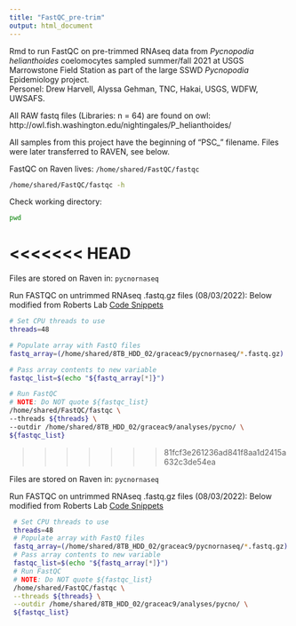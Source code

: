```yaml
---
title: "FastQC_pre-trim"
output: html_document
---
```


Rmd to run FastQC on pre-trimmed RNAseq data from _Pycnopodia helianthoides_ coelomocytes sampled summer/fall 2021 at USGS Marrowstone Field Station as part of the large SSWD _Pycnopodia_ Epidemiology project.      
Personel: Drew Harvell, Alyssa Gehman, TNC, Hakai, USGS, WDFW, UWSAFS. 

All RAW fastq files (Libraries: n = 64) are found on owl: http://owl.fish.washington.edu/nightingales/P_helianthoides/ 

All samples from this project have the beginning of "PSC_" filename. 
Files were later transferred to RAVEN, see below. 

FastQC on Raven lives: `/home/shared/FastQC/fastqc`

```bash
/home/shared/FastQC/fastqc -h
```

Check working directory:
```bash
pwd
```

<<<<<<< HEAD
=======
Files are stored on Raven in: `pycnornaseq`

Run FASTQC on untrimmed RNAseq .fastq.gz files (08/03/2022):
Below modified from Roberts Lab [Code Snippets](https://robertslab.github.io/resources/code_Snippets/)     
```bash
# Set CPU threads to use
threads=48

# Populate array with FastQ files
fastq_array=(/home/shared/8TB_HDD_02/graceac9/pycnornaseq/*.fastq.gz)

# Pass array contents to new variable
fastqc_list=$(echo "${fastq_array[*]}")

# Run FastQC
# NOTE: Do NOT quote ${fastqc_list}
/home/shared/FastQC/fastqc \
--threads ${threads} \
--outdir /home/shared/8TB_HDD_02/graceac9/analyses/pycno/ \
${fastqc_list}
```
>>>>>>> 81fcf3e261236ad841f8aa1d2415a632c3de54ea


 Files are stored on Raven in: `pycnornaseq`

 Run FASTQC on untrimmed RNAseq .fastq.gz files (08/03/2022):
 Below modified from Roberts Lab [Code Snippets](https://robertslab.github.io/resources/code_Snippets/)     
 
```bash
 # Set CPU threads to use
 threads=48
 # Populate array with FastQ files
 fastq_array=(/home/shared/8TB_HDD_02/graceac9/pycnornaseq/*.fastq.gz)
 # Pass array contents to new variable
 fastqc_list=$(echo "${fastq_array[*]}")
 # Run FastQC
 # NOTE: Do NOT quote ${fastqc_list}
 /home/shared/FastQC/fastqc \
 --threads ${threads} \
 --outdir /home/shared/8TB_HDD_02/graceac9/analyses/pycno/ \
 ${fastqc_list}
```
 

